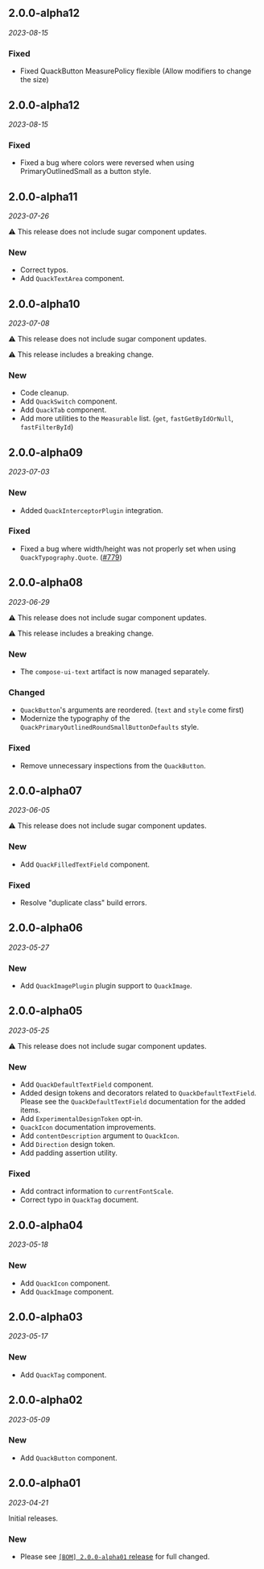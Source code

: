 ## 2.0.0-alpha12

*2023-08-15*

### Fixed

- Fixed QuackButton MeasurePolicy flexible (Allow modifiers to change the size)

## 2.0.0-alpha12

*2023-08-15*

### Fixed

- Fixed a bug where colors were reversed when using PrimaryOutlinedSmall as a button style.

## 2.0.0-alpha11

*2023-07-26*

⚠️ This release does not include sugar component updates.

### New

- Correct typos.
- Add `QuackTextArea` component.

## 2.0.0-alpha10

*2023-07-08*

⚠️ This release does not include sugar component updates.

⚠️ This release includes a breaking change.

### New

- Code cleanup.
- Add `QuackSwitch` component.
- Add `QuackTab` component.
- Add more utilities to the `Measurable` list. (`get`, `fastGetByIdOrNull`, `fastFilterById`)

## 2.0.0-alpha09

*2023-07-03*

### New

- Added `QuackInterceptorPlugin` integration.

### Fixed

- Fixed a bug where width/height was not properly set when using `QuackTypography.Quote`. ([#779](https://github.com/duckie-team/quack-quack-android/issues/779))

## 2.0.0-alpha08

*2023-06-29*

⚠️ This release does not include sugar component updates.

⚠️ This release includes a breaking change.

### New

- The `compose-ui-text` artifact is now managed separately.

### Changed

- `QuackButton`'s arguments are reordered. (`text` and `style` come first)
- Modernize the typography of the `QuackPrimaryOutlinedRoundSmallButtonDefaults` style.

### Fixed

- Remove unnecessary inspections from the `QuackButton`.

## 2.0.0-alpha07

*2023-06-05*

⚠️ This release does not include sugar component updates.

### New

- Add `QuackFilledTextField` component.

### Fixed

- Resolve "duplicate class" build errors.

## 2.0.0-alpha06

*2023-05-27*

### New

- Add `QuackImagePlugin` plugin support to `QuackImage`.

## 2.0.0-alpha05

*2023-05-25*

⚠️ This release does not include sugar component updates.

### New

- Add `QuackDefaultTextField` component.
- Added design tokens and decorators related to `QuackDefaultTextField`. Please see the `QuackDefaultTextField` documentation for the added items.
- Add `ExperimentalDesignToken` opt-in.
- `QuackIcon` documentation improvements.
- Add `contentDescription` argument to `QuackIcon`.
- Add `Direction` design token.
- Add padding assertion utility.

### Fixed

- Add contract information to `currentFontScale`.
- Correct typo in `QuackTag` document.

## 2.0.0-alpha04

*2023-05-18*

### New

- Add `QuackIcon` component.
- Add `QuackImage` component.

## 2.0.0-alpha03

*2023-05-17*

### New

- Add `QuackTag` component.

## 2.0.0-alpha02

*2023-05-09*

### New

- Add `QuackButton` component.

## 2.0.0-alpha01

*2023-04-21*

Initial releases.

### New

- Please see [`[BOM] 2.0.0-alpha01` release](https://github.com/duckie-team/quack-quack-android/releases/tag/2.0.0-alpha01-bom) for full changed.
